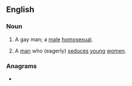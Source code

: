 ==English==

===Noun===
{{en-noun}}

# {{lb|en|US|slang}} A gay man; a [[male]] [[homosexual]].
#: {{syn|en|arse bandit}} {{q|UK}}
# {{lb|en|dated|US|slang}} A [[man]] who (eagerly) [[seduce]]s [[young]] [[women]]. {{defdate|mid-1900s}}

===Anagrams===
* {{anagrams|en|a=aabdinsst|bastadins}}